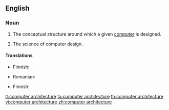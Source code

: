 ==English==

===Noun===
{{en-noun|head=[[computer]] [[architecture]]|-}}

# {{context|computing|lang=en}} The conceptual structure around which a given [[computer]] is designed.
# {{context|computing|lang=en}} The science of computer design.

====Translations====
{{trans-top|conceptual structure}}
* Finnish: {{t|fi|tietokonearkkitehtuuri}}
{{trans-mid}}
* Romanian: {{t|ro|arhitectură de calculator}}
{{trans-bottom}}

{{trans-top|science}}
* Finnish: {{t|fi|tietokonearkkitehtuuri}}
{{trans-mid}}
{{trans-bottom}}

[[lt:computer architecture]]
[[ta:computer architecture]]
[[th:computer architecture]]
[[vi:computer architecture]]
[[zh:computer architecture]]